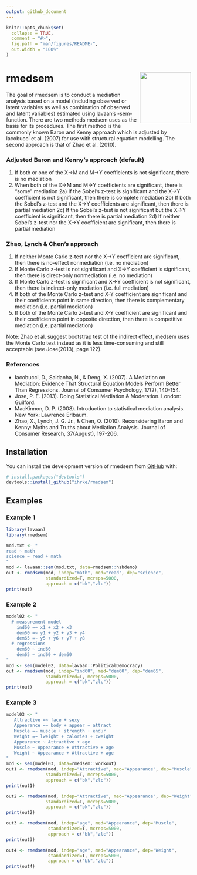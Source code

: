 ```yaml
---
output: github_document
---
```


<!-- README.md is generated from README.Rmd. Please edit that file -->

```r
knitr::opts_chunk$set(
  collapse = TRUE,
  comment = "#>",
  fig.path = "man/figures/README-",
  out.width = "100%"
)
```

# rmedsem <a href="https://ihrke.github.io/rmedsem/"><img src="man/figures/logo.png" align="right" height="139" /></a>

<!-- badges: start -->
<!-- badges: end -->


The goal of rmedsem is to conduct a mediation analysis based on a model (including observed or latent variables as well as combination of observed and latent variables) estimated using lavaan's -sem- function. There are two methods medsem uses as the basis for its procedures. The first method is the commonly known Baron and Kenny approach which is adjusted by Iacobucci et al. (2007) for use with structural equation modelling. The second approach is that of Zhao et al. (2010).
  
### Adjusted Baron and Kenny's approach (default)

1) If both or one of the X->M and M->Y coefficients is not significant, there is no mediation
2) When both of the X->M and M->Y coefficients are significant, there is "some" mediation
  2a) If the Sobel's z-test is significant and the X->Y coefficient is not significant, then there is complete mediation
  2b) If both the Sobel's z-test and the X->Y coefficients are significant, then there is partial mediation
  2c) If the Sobel's z-test is not significant but the X->Y coefficient is significant, then there is partial mediation
  2d) If neither Sobel's z-test nor the X->Y coefficient are significant, then there is partial mediation

### Zhao, Lynch & Chen's approach

1) If neither Monte Carlo z-test nor the X->Y coefficient are significant, then there is no-effect nonmediation (i.e. no mediation)
2) If Monte Carlo z-test is not significant and X->Y coefficient is significant, then there is direct-only nonmediation (i.e. no mediation)
3) If Monte Carlo z-test is significant and X->Y coefficient is not significant, then there is indirect-only mediation (i.e. full mediation)
4) If both of the Monte Carlo z-test and X-Y coefficient are significant and their coefficients point in same direction, then there is complementary
    mediation (i.e. partial mediation)
5) If both of the Monte Carlo z-test and X-Y coefficient are significant and their coefficients point in opposite direction, then there is competitive mediation (i.e. partial mediation)

Note: Zhao et al. suggest bootstrap test of the indirect effect, medsem uses the Monte Carlo test instead as it is less time-consuming and still acceptable (see Jose(2013), page 122).

### References 

- Iacobucci, D., Saldanha, N., & Deng, X. (2007). A Mediation on Mediation: Evidence That Structural Equation Models Perform Better Than Regressions. Journal of Consumer Psychology, 17(2), 140-154.
- Jose, P. E. (2013). Doing Statistical Mediation & Moderation.  London: Guilford.
- MacKinnon, D. P. (2008). Introduction to statistical mediation analysis. New York: Lawrence Erlbaum.
- Zhao, X., Lynch, J. G. Jr., & Chen, Q. (2010). Reconsidering Baron and Kenny: Myths and Truths about Mediation Analysis. Journal of Consumer Research, 37(August), 197-206.

## Installation

You can install the development version of rmedsem from
[GitHub](https://github.com/) with:

```r
# install.packages("devtools")
devtools::install_github("ihrke/rmedsem")
```

## Examples 

### Example 1

```r
library(lavaan)
library(rmedsem)

mod.txt <- "
read ~ math
science ~ read + math
"
mod <- lavaan::sem(mod.txt, data=rmedsem::hsbdemo)
out <- rmedsem(mod, indep="math", med="read", dep="science", 
               standardized=T, mcreps=5000,
               approach = c("bk","zlc"))
print(out)
```

### Example 2

```r
model02 <- "
  # measurement model
    ind60 =~ x1 + x2 + x3
    dem60 =~ y1 + y2 + y3 + y4
    dem65 =~ y5 + y6 + y7 + y8
  # regressions
    dem60 ~ ind60
    dem65 ~ ind60 + dem60
"
mod <- sem(model02, data=lavaan::PoliticalDemocracy)
out <- rmedsem(mod, indep="ind60", med="dem60", dep="dem65",
               standardized=T, mcreps=5000,
               approach = c("bk","zlc"))
print(out)
```

### Example 3 

```r
model03 <- "
   Attractive =~ face + sexy
   Appearance =~ body + appear + attract
   Muscle =~ muscle + strength + endur
   Weight =~ lweight + calories + cweight
   Appearance ~ Attractive + age
   Muscle ~ Appearance + Attractive + age
   Weight ~ Appearance + Attractive + age
"
mod <- sem(model03, data=rmedsem::workout)
out1 <- rmedsem(mod, indep="Attractive", med="Appearance", dep="Muscle",
               standardized=T, mcreps=5000,
               approach = c("bk","zlc"))
print(out1)
```

```r
out2 <- rmedsem(mod, indep="Attractive", med="Appearance", dep="Weight",
               standardized=T, mcreps=5000,
               approach = c("bk","zlc"))
print(out2)
```

```r
out3 <- rmedsem(mod, indep="age", med="Appearance", dep="Muscle",
                standardized=T, mcreps=5000,
                approach = c("bk","zlc"))
print(out3)
```

```r
out4 <- rmedsem(mod, indep="age", med="Appearance", dep="Weight",
                standardized=T, mcreps=5000,
                approach = c("bk","zlc"))
print(out4)
```

